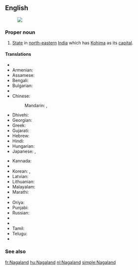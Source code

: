 ==English==
{{wikipedia}}
[[Image:Nagaland in India (disputed hatched).svg|thumb|]]
===Proper noun===
{{en-proper noun}}

# [[State]] in [[north-eastern]] [[India]] which has [[Kohima]] as its [[capital]].

====Translations====
{{trans-top|state}}
* {{trreq|Arabic}}
* Armenian: {{t-|hy|Նագալենդ|tr=Nagalend}}
* Assamese: {{t-|as|নাগালেণ্ড|sc=Beng}}
* Bengali: {{t-|bn|নাগাল্যান্ড|sc=Beng}}
* Bulgarian: {{t|bg|Нагаланд|sc=Cyrl}}
* {{trreq|Chhattisgarhi}}
* Chinese:
*: Mandarin: {{t|cmn|那加蘭邦|sc=Hani}},  {{t|cmn|那加兰邦|tr=Nàjiālán-bāng|sc=Hani}}
* Dhivehi: {{t|dv|ނާގަލޭންޑު|sc=Thaa}}
* Georgian: {{t-|ka|ნაგალენდი|sc=Geor}}
* Greek: {{t-|el|Ναγκαλάντ|sc=Grek}}
* Gujarati: {{t-|gu|નાગાલેંડ|sc=Gujr}}
* Hebrew: {{t-|he|נאגאלנד}}
* Hindi: {{t-|hi|नागालैंड|tr=nāgālaiṇḍ}}
* Hungarian: {{t+|hu|Nágaföld}}
* Japanese: {{t-|ja|ナガランド州|tr=Nagarando-shū}},  {{t-|ja|ナガランド|tr=Nagarando}}
{{trans-mid}}
* Kannada: {{t-|kn|ನಾಗಲ್ಯಂಡ್|sc=Knda}}
* {{trreq|Khmer}}
* Korean: {{t-|ko|나갈랜드 주|sc=Kore}}, {{t-|ko|나갈랜드|sc=Kore}}
* Latvian: {{t-|lv|Nāgālenda}}
* Lithuanian: {{t-|lt|Nagalandas}}
* Malayalam: {{t-|ml|നാഗാലാ‌ൻഡ്|sc=Mlym}}
* Marathi: {{t-|mr|नागालँड|sc=Deva}}
* {{trreq|Mizo}}
* Oriya: {{t-|or|ନାଗାଲାଣ୍ଡ|sc=Orya}}
* Punjabi: {{t-|pa|ਨਾਗਾਲੈਂਡ|sc=Guru}}
* Russian: {{t-|ru|Нагаленд|m|tr=Nágalend, Nagalénd}}
* {{trreq|Santali}}
* {{trreq|Sikkimese}}
* Tamil: {{t+|ta|நாகாலாந்து|sc=Taml}}
* Telugu: {{t+|te|నాగాలాండ్}}
* {{trreq|Ukrainian}}
{{trans-bottom}}

===See also===
{{list|en|states of India}}


[[fr:Nagaland]]
[[hu:Nagaland]]
[[nl:Nagaland]]
[[simple:Nagaland]]